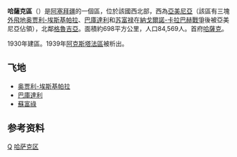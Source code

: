 {{Infobox settlement
| name = 哈薩克區
| other_name                    = Qazakh District
| type                    = [[阿塞拜疆行政区划|区]]
| parts_type              = 定居点<ref name="preslib">{{cite web |url=https://files.preslib.az/projects/azerbaijan/gl2.pdf |title=İnzibati-ərazi vahidləri |author=<!--Not stated--> |date= |website=preslib.az |publisher= |access-date=28 February 2021 |quote= |archive-date=2021-05-12 |archive-url=https://web.archive.org/web/20210512173320/https://files.preslib.az/projects/azerbaijan/gl2.pdf |dead-url=no }}</ref>
| parts                   = 35
| established_title       = 建立
| established_date        = 1930-08-08
| image_map               = Qazakh District in Azerbaijan 2021.svg
| map_caption             = 在阿塞拜疆的位置
| subdivision_type        = [[国家|国家]]
| subdivision_name        = {{flag|Azerbaijan}}
| subdivision_type1       = [[阿塞拜疆行政区划|经济区]]
| subdivision_name1       = {{tsl|en|Ganja-Qazakh Economic Region||Ganja-Qazakh}}
| population_as_of        = {{tsl|en|Census in Azerbaijan||2020}}
| population_footnotes    = <ref name="statgov">{{cite web |url=https://www.stat.gov.az/source/demoqraphy/ap/az/population_2020.zip |title=Population of Azerbaijan |author=<!--Not stated--> |date= |website=stat.gov.az |publisher=[[阿塞拜疆国家统计委员会|State Statistics Committee]] |access-date=22 February 2021 |quote= |archive-date=2020-06-30 |archive-url=https://web.archive.org/web/20200630134755/https://www.stat.gov.az/source/demoqraphy/ap/az/population_2020.zip |dead-url=no }}</ref>
| population_total        = 98400
| area_total_km2          = 700
| population_density_km2  = auto
| postal_code             = 3500
| seat_type               = 首府
| seat                    = [[哈薩克_(阿塞拜疆)|哈薩克]]
| timezone                = [[阿塞拜疆标准时间|AZT]]
| utc_offset              = +4
| leader_title            = 区长
| leader_name = Rəcəb Babaşov
| website                 = {{URL|qazax-ih.gov.az}}
}}
'''哈薩克區'''（{{lang-az|Qazax}}）是[[阿塞拜疆|阿塞拜疆]]的一個區，位於該國西北部，西為[[亞美尼亞|亞美尼亞]]（該區有三塊[[外飛地|外飛地]][[奥贾利-埃斯基帕拉|奥贾利-埃斯基帕拉]]、[[巴庫達利|巴庫達利]]和[[苏富禄|苏富禄]]在[[納戈爾諾-卡拉巴赫戰爭|納戈爾諾-卡拉巴赫戰爭]]後被亞美尼亞佔領），北鄰[[格魯吉亞|格魯吉亞]]。面積約698平方公里，人口84,569人。首府[[哈薩克_(阿塞拜疆)|哈薩克]]。

1930年建區。1939年[[阿克斯塔法區|阿克斯塔法區]]被析出。

==飞地==
*[[奥贾利-埃斯基帕拉|奥贾利-埃斯基帕拉]]
*[[巴庫達利|巴庫達利]]
*[[蘇富祿|蘇富祿]]

==参考资料==
{{refs}}

{{coord|display=title}}
{{亞塞拜然行政區劃}}
{{normdaten}}

[[Category:阿塞拜疆行政區劃|Q]]
[[Category:哈萨克区|]]
{{Azerbaijan-geo-stub}}
